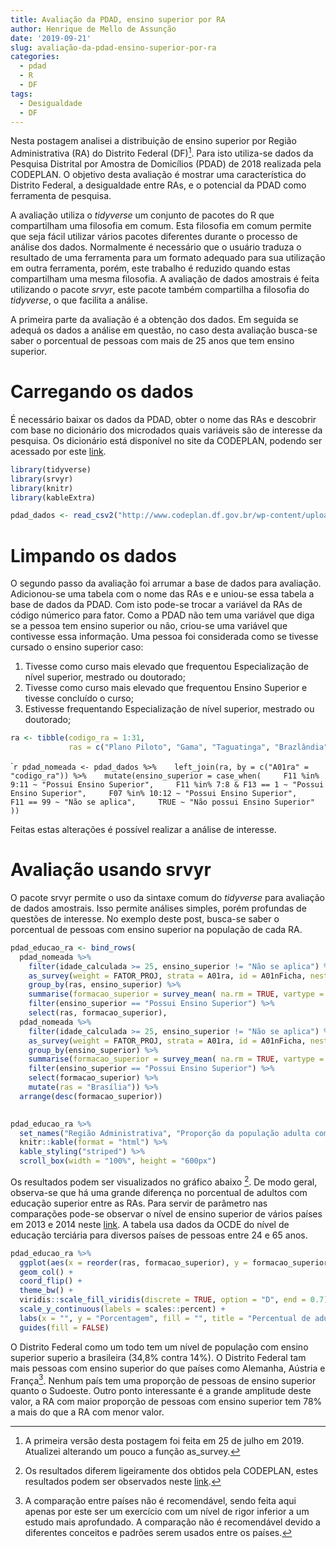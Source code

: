 ```yaml
---
title: Avaliação da PDAD, ensino superior por RA
author: Henrique de Mello de Assunção
date: '2019-09-21'
slug: avaliação-da-pdad-ensino-superior-por-ra
categories:
  - pdad
  - R
  - DF
tags:
  - Desigualdade
  - DF
---
```



Nesta postagem analisei a distribuição de ensino superior por Região Administrativa (RA) do Distrito Federal (DF)[^1]. Para isto utiliza-se dados da Pesquisa Distrital por Amostra de Domicílios (PDAD) de 2018 realizada pela CODEPLAN. O objetivo desta avaliação é mostrar uma característica do Distrito Federal, a desigualdade entre RAs, e o potencial da PDAD como ferramenta de pesquisa.

A avaliação utiliza o *tidyverse* um conjunto de pacotes do R que compartilham uma filosofia em comum. Esta filosofia em comum permite que seja fácil utilizar vários pacotes diferentes durante o processo de análise dos dados. Normalmente é necessário que o usuário traduza o resultado de uma ferramenta para um formato adequado para sua utilização em outra ferramenta, porém, este trabalho é reduzido quando estas compartilham uma mesma filosofia. A avaliação de dados amostrais é feita utilizando o pacote *srvyr*, este pacote também compartilha a filosofia do *tidyverse*, o que facilita a análise. 

A primeira parte da avaliação é a obtenção dos dados. Em seguida se adequá os dados a análise em questão, no caso desta avaliação busca-se saber o porcentual de pessoas com mais de 25 anos que tem ensino superior. 

# Carregando os dados

É necessário baixar os dados da PDAD, obter o nome das RAs e descobrir com base no dicionário dos microdados quais variáveis são de interesse da pesquisa. Os dicionário está disponível no site da CODEPLAN, podendo ser acessado por este [link](http://www.codeplan.df.gov.br/microdados-pdad-2018/).

```r
library(tidyverse)
library(srvyr)
library(knitr)
library(kableExtra)

pdad_dados <- read_csv2("http://www.codeplan.df.gov.br/wp-content/uploads/2019/09/pdad_2018_moradores.csv")

```

# Limpando os dados

O segundo passo da avaliação foi arrumar a base de dados para avaliação. Adicionou-se uma tabela com o nome das RAs e e uniou-se essa tabela a base de dados da PDAD. Com isto pode-se trocar a variável da RAs de código númerico para fator. Como a PDAD não tem uma variável que diga se a pessoa tem ensino superior ou não, criou-se uma variável que contivesse essa informação. Uma pessoa foi considerada como se tivesse cursado o ensino superior caso:

1. Tivesse como curso mais elevado que frequentou Especialização de nível superior, mestrado ou doutorado;
2. Tivesse como curso mais elevado que frequentou Ensino Superior e tivesse concluído o curso;
3. Estivesse frequentando Especialização de nível superior, mestrado ou doutorado;

```r
ra <- tibble(codigo_ra = 1:31,
             ras = c("Plano Piloto", "Gama", "Taguatinga", "Brazlândia", "Sobradinho", "Planaltina", "Paranoá", "Núcleo Bandeirante", "Ceilândia", "Guará", "Cruzeiro", "Samambaia", "Santa Maria", "São Sebastião", "Recanto Das Emas", "Lago Sul", "Riacho Fundo",	"Lago Norte",	"Candangolândia",	"Águas Claras",	"Riacho Fundo II", "Sudoeste/Octogonal", "Varjão", "Park Way", "SCIA", "Sobradinho II", "Jardim Botânico", "Itapoã", "SIA", "Vicente Pires", "Fercal"))
```

````r
pdad_nomeada <- pdad_dados %>% 
  left_join(ra, by = c("A01ra" = "codigo_ra")) %>% 
  mutate(ensino_superior = case_when(
    F11 %in% 9:11 ~ "Possui Ensino Superior",
    F11 %in% 7:8 & F13 == 1 ~ "Possui Ensino Superior",
    F07 %in% 10:12 ~ "Possui Ensino Superior",
    F11 == 99 ~ "Não se aplica",
    TRUE ~ "Não possui Ensino Superior"
  ))
```

Feitas estas alterações é possível realizar a análise de interesse.

# Avaliação usando srvyr

O pacote srvyr permite o uso da sintaxe comum do *tidyverse* para avaliação de dados amostrais. Isso permite análises simples, porém profundas de questões de interesse. No exemplo deste post, busca-se saber o porcentual de pessoas com ensino superior na população de cada RA.

```r
pdad_educao_ra <- bind_rows(
  pdad_nomeada %>% 
    filter(idade_calculada >= 25, ensino_superior != "Não se aplica") %>% 
    as_survey(weight = FATOR_PROJ, strata = A01ra, id = A01nFicha, nest = TRUE) %>% 
    group_by(ras, ensino_superior) %>% 
    summarise(formacao_superior = survey_mean( na.rm = TRUE, vartype = "ci")) %>% 
    filter(ensino_superior == "Possui Ensino Superior") %>% 
    select(ras, formacao_superior),
  pdad_nomeada %>% 
    filter(idade_calculada >= 25, ensino_superior != "Não se aplica") %>% 
    as_survey(weight = FATOR_PROJ, strata = A01ra, id = A01nFicha, nest = TRUE) %>% 
    group_by(ensino_superior) %>% 
    summarise(formacao_superior = survey_mean( na.rm = TRUE, vartype = "ci")) %>% 
    filter(ensino_superior == "Possui Ensino Superior") %>% 
    select(formacao_superior) %>% 
    mutate(ras = "Brasília")) %>% 
  arrange(desc(formacao_superior))
  

pdad_educao_ra %>% 
  set_names("Região Administrativa", "Proporção da população adulta com ensino superior") %>% 
  knitr::kable(format = "html") %>% 
  kable_styling("striped") %>% 
  scroll_box(width = "100%", height = "600px")
```

Os resultados podem ser visualizados no gráfico abaixo [^2]. De modo geral, observa-se que há uma grande diferença no porcentual de adultos com educação superior entre as RAs. Para servir de parâmetro nas comparações pode-se observar o nível de ensino superior de vários países em 2013 e 2014 neste [link](https://en.wikipedia.org/wiki/List_of_countries_by_tertiary_education_attainment). A tabela usa dados da OCDE do nível de educação terciária para diversos países de pessoas entre 24 e 65 anos. 

```r
pdad_educao_ra %>% 
  ggplot(aes(x = reorder(ras, formacao_superior), y = formacao_superior, fill = reorder(ras, formacao_superior))) +
  geom_col() +
  coord_flip() +
  theme_bw() +
  viridis::scale_fill_viridis(discrete = TRUE, option = "D", end = 0.7)+
  scale_y_continuous(labels = scales::percent) +
  labs(x = "", y = "Porcentagem", fill = "", title = "Percentual de adultos com ensino superior nas Regiões Administrativas do Distrito Federal") +
  guides(fill = FALSE)
```

O Distrito Federal como um todo tem um nível de população com ensino superior superio a brasileira (34,8% contra 14%). O Distrito Federal tam mais pessoas com ensino superior do que países como Alemanha, Aústria e França[^3]. Nenhum país tem uma proporção de pessoas de ensino superior quanto o Sudoeste. Outro ponto interessante é a grande amplitude deste valor, a RA com maior proporção de pessoas com ensino superior tem 78% a mais do que a RA com menor valor.

[^1]: A primeira versão desta postagem foi feita em 25 de julho em 2019. Atualizei alterando um pouco a função as_survey.

[^2]: Os resultados diferem ligeiramente dos obtidos pela CODEPLAN, estes resultados podem ser observados neste [link](http://www.codeplan.df.gov.br/wp-content/uploads/2019/03/PDAD_DF-Grupo-de-Renda-compactado.pdf).

[^3]: A comparação entre países não é recomendável, sendo feita aqui apenas por este ser um exercício com um nível de rigor inferior a um estudo mais aprofundado. A comparação não é recomendável devido a diferentes conceitos e padrões serem usados entre os países.